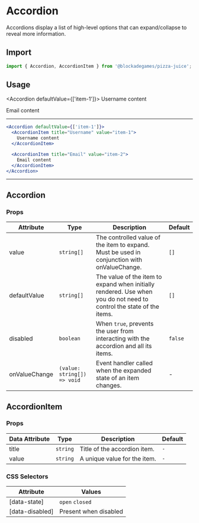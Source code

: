 
# Accordion

Accordions display a list of high-level options that can expand/collapse to reveal more information.

## Import

```jsx
import { Accordion, AccordionItem } from '@blockadegames/pizza-juice';
```

## Usage

<Accordion defaultValue={['item-1']}>
  <AccordionItem title="Username" value="item-1">
    Username content
  </AccordionItem>

  <AccordionItem title="Email" value="item-2">
    Email content
  </AccordionItem>
</Accordion>

---

```jsx
<Accordion defaultValue={['item-1']}>
  <AccordionItem title="Username" value="item-1">
    Username content
  </AccordionItem>

  <AccordionItem title="Email" value="item-2">
    Email content
  </AccordionItem>
</Accordion>
```

---

## Accordion

### Props

| Attribute     | Type                        | Description                                                                                                          | Default |
| ------------- | --------------------------- | -------------------------------------------------------------------------------------------------------------------- | ------- |
| value         | `string[]`                  | The controlled value of the item to expand. Must be used in conjunction with onValueChange.                          | `[]`    |
| defaultValue  | `string[]`                  | The value of the item to expand when initially rendered. Use when you do not need to control the state of the items. | `[]`    |
| disabled      | `boolean`                   | When `true`, prevents the user from interacting with the accordion and all its items.                                | `false` |
| onValueChange | `(value: string[]) => void` | Event handler called when the expanded state of an item changes.                                                     | -       |

## AccordionItem

### Props

| Data Attribute | Type     | Description                  | Default |
| -------------- | -------- | ---------------------------- | ------- |
| title          | `string` | Title of the accordion item. | `-`     |
| value          | `string` | A unique value for the item. | `-`     |

### CSS Selectors

| Attribute       | Values                |
| --------------- | --------------------- |
| [data-state]    | `open` `closed`       |
| [data-disabled] | Present when disabled |
